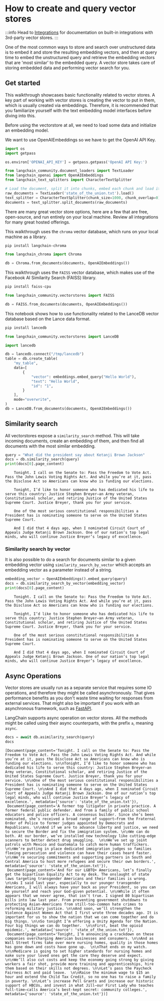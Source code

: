 # How to create and query vector stores

:::info
Head to [Integrations](/docs/integrations/vectorstores/) for documentation on built-in integrations with 3rd-party vector stores.
:::

One of the most common ways to store and search over unstructured data is to embed it and store the resulting embedding
vectors, and then at query time to embed the unstructured query and retrieve the embedding vectors that are
'most similar' to the embedded query. A vector store takes care of storing embedded data and performing vector search
for you.

## Get started

This walkthrough showcases basic functionality related to vector stores. A key part of working with vector stores is creating the vector to put in them, which is usually created via embeddings. Therefore, it is recommended that you familiarize yourself with the text embedding model interfaces before diving into this.

Before using the vectorstore at all, we need to load some data and initialize an embedding model.

We want to use OpenAIEmbeddings so we have to get the OpenAI API Key.

```python
import os
import getpass

os.environ['OPENAI_API_KEY'] = getpass.getpass('OpenAI API Key:')
```

```python
from langchain_community.document_loaders import TextLoader
from langchain_openai import OpenAIEmbeddings
from langchain_text_splitters import CharacterTextSplitter

# Load the document, split it into chunks, embed each chunk and load it into the vector store.
raw_documents = TextLoader('state_of_the_union.txt').load()
text_splitter = CharacterTextSplitter(chunk_size=1000, chunk_overlap=0)
documents = text_splitter.split_documents(raw_documents)
```

There are many great vector store options, here are a few that are free, open-source, and run entirely on your local machine. Review all integrations for many great hosted offerings.


<Tabs>
  <TabItem value="chroma" label="Chroma" default>

This walkthrough uses the `chroma` vector database, which runs on your local machine as a library.

```bash
pip install langchain-chroma
```

```python
from langchain_chroma import Chroma

db = Chroma.from_documents(documents, OpenAIEmbeddings())
```

  </TabItem>
  <TabItem value="faiss" label="FAISS">

This walkthrough uses the `FAISS` vector database, which makes use of the Facebook AI Similarity Search (FAISS) library.

```bash
pip install faiss-cpu
```

```python
from langchain_community.vectorstores import FAISS

db = FAISS.from_documents(documents, OpenAIEmbeddings())
```

  </TabItem>
  <TabItem value="lance" label="Lance">

This notebook shows how to use functionality related to the LanceDB vector database based on the Lance data format.

```bash
pip install lancedb
```

```python
from langchain_community.vectorstores import LanceDB

import lancedb

db = lancedb.connect("/tmp/lancedb")
table = db.create_table(
    "my_table",
    data=[
        {
            "vector": embeddings.embed_query("Hello World"),
            "text": "Hello World",
            "id": "1",
        }
    ],
    mode="overwrite",
)
db = LanceDB.from_documents(documents, OpenAIEmbeddings())
```

  </TabItem>
</Tabs>


## Similarity search

All vectorstores expose a `similarity_search` method.
This will take incoming documents, create an embedding of them, and then find all documents with the most similar embedding.

```python
query = "What did the president say about Ketanji Brown Jackson"
docs = db.similarity_search(query)
print(docs[0].page_content)
```

<CodeOutputBlock lang="python">

```
    Tonight. I call on the Senate to: Pass the Freedom to Vote Act. Pass the John Lewis Voting Rights Act. And while you’re at it, pass the Disclose Act so Americans can know who is funding our elections.

    Tonight, I’d like to honor someone who has dedicated his life to serve this country: Justice Stephen Breyer—an Army veteran, Constitutional scholar, and retiring Justice of the United States Supreme Court. Justice Breyer, thank you for your service.

    One of the most serious constitutional responsibilities a President has is nominating someone to serve on the United States Supreme Court.

    And I did that 4 days ago, when I nominated Circuit Court of Appeals Judge Ketanji Brown Jackson. One of our nation’s top legal minds, who will continue Justice Breyer’s legacy of excellence.
```

</CodeOutputBlock>

### Similarity search by vector

It is also possible to do a search for documents similar to a given embedding vector using `similarity_search_by_vector` which accepts an embedding vector as a parameter instead of a string.

```python
embedding_vector = OpenAIEmbeddings().embed_query(query)
docs = db.similarity_search_by_vector(embedding_vector)
print(docs[0].page_content)
```

<CodeOutputBlock lang="python">

```
    Tonight. I call on the Senate to: Pass the Freedom to Vote Act. Pass the John Lewis Voting Rights Act. And while you’re at it, pass the Disclose Act so Americans can know who is funding our elections.

    Tonight, I’d like to honor someone who has dedicated his life to serve this country: Justice Stephen Breyer—an Army veteran, Constitutional scholar, and retiring Justice of the United States Supreme Court. Justice Breyer, thank you for your service.

    One of the most serious constitutional responsibilities a President has is nominating someone to serve on the United States Supreme Court.

    And I did that 4 days ago, when I nominated Circuit Court of Appeals Judge Ketanji Brown Jackson. One of our nation’s top legal minds, who will continue Justice Breyer’s legacy of excellence.
```

</CodeOutputBlock>

## Async Operations


Vector stores are usually run as a separate service that requires some IO operations, and therefore they might be called asynchronously. That gives performance benefits as you don't waste time waiting for responses from external services. That might also be important if you work with an asynchronous framework, such as [FastAPI](https://fastapi.tiangolo.com/).

LangChain supports async operation on vector stores. All the methods might be called using their async counterparts, with the prefix `a`, meaning `async`.

```python
docs = await db.asimilarity_search(query)
docs
```

<CodeOutputBlock lang="python">

```
[Document(page_content='Tonight. I call on the Senate to: Pass the Freedom to Vote Act. Pass the John Lewis Voting Rights Act. And while you’re at it, pass the Disclose Act so Americans can know who is funding our elections. \n\nTonight, I’d like to honor someone who has dedicated his life to serve this country: Justice Stephen Breyer—an Army veteran, Constitutional scholar, and retiring Justice of the United States Supreme Court. Justice Breyer, thank you for your service. \n\nOne of the most serious constitutional responsibilities a President has is nominating someone to serve on the United States Supreme Court. \n\nAnd I did that 4 days ago, when I nominated Circuit Court of Appeals Judge Ketanji Brown Jackson. One of our nation’s top legal minds, who will continue Justice Breyer’s legacy of excellence.', metadata={'source': 'state_of_the_union.txt'}),
 Document(page_content='A former top litigator in private practice. A former federal public defender. And from a family of public school educators and police officers. A consensus builder. Since she’s been nominated, she’s received a broad range of support—from the Fraternal Order of Police to former judges appointed by Democrats and Republicans. \n\nAnd if we are to advance liberty and justice, we need to secure the Border and fix the immigration system. \n\nWe can do both. At our border, we’ve installed new technology like cutting-edge scanners to better detect drug smuggling.  \n\nWe’ve set up joint patrols with Mexico and Guatemala to catch more human traffickers.  \n\nWe’re putting in place dedicated immigration judges so families fleeing persecution and violence can have their cases heard faster. \n\nWe’re securing commitments and supporting partners in South and Central America to host more refugees and secure their own borders.', metadata={'source': 'state_of_the_union.txt'}),
 Document(page_content='And for our LGBTQ+ Americans, let’s finally get the bipartisan Equality Act to my desk. The onslaught of state laws targeting transgender Americans and their families is wrong. \n\nAs I said last year, especially to our younger transgender Americans, I will always have your back as your President, so you can be yourself and reach your God-given potential. \n\nWhile it often appears that we never agree, that isn’t true. I signed 80 bipartisan bills into law last year. From preventing government shutdowns to protecting Asian-Americans from still-too-common hate crimes to reforming military justice. \n\nAnd soon, we’ll strengthen the Violence Against Women Act that I first wrote three decades ago. It is important for us to show the nation that we can come together and do big things. \n\nSo tonight I’m offering a Unity Agenda for the Nation. Four big things we can do together.  \n\nFirst, beat the opioid epidemic.', metadata={'source': 'state_of_the_union.txt'}),
 Document(page_content='Tonight, I’m announcing a crackdown on these companies overcharging American businesses and consumers. \n\nAnd as Wall Street firms take over more nursing homes, quality in those homes has gone down and costs have gone up.  \n\nThat ends on my watch. \n\nMedicare is going to set higher standards for nursing homes and make sure your loved ones get the care they deserve and expect. \n\nWe’ll also cut costs and keep the economy going strong by giving workers a fair shot, provide more training and apprenticeships, hire them based on their skills not degrees. \n\nLet’s pass the Paycheck Fairness Act and paid leave.  \n\nRaise the minimum wage to $15 an hour and extend the Child Tax Credit, so no one has to raise a family in poverty. \n\nLet’s increase Pell Grants and increase our historic support of HBCUs, and invest in what Jill—our First Lady who teaches full-time—calls America’s best-kept secret: community colleges.', metadata={'source': 'state_of_the_union.txt'})]
```

</CodeOutputBlock>